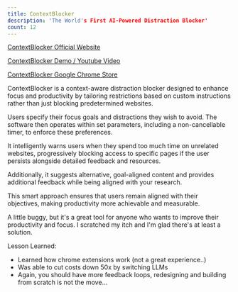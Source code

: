 ```yaml
---
title: ContextBlocker
description: 'The World's First AI-Powered Distraction Blocker'
count: 12
---
```


[ContextBlocker Official Website](https://www.contextblocker.xyz/)

[ContextBlocker Demo / Youtube Video](https://www.youtube.com/watch?v=ddj2KwbtVWg)

[ContextBlocker Google Chrome Store](https://chromewebstore.google.com/detail/contextblocker/ppaihobbekapiljjpneghipmnfeikpom)

ContextBlocker is a context-aware distraction blocker designed to enhance focus and productivity by tailoring restrictions based on custom instructions rather than just blocking predetermined websites.

Users specify their focus goals and distractions they wish to avoid. The software then operates within set parameters, including a non-cancellable timer, to enforce these preferences.

It intelligently warns users when they spend too much time on unrelated websites, progressively blocking access to specific pages if the user persists alongside detailed feedback and resources.

Additionally, it suggests alternative, goal-aligned content and provides additional feedback while being aligned with your research.

This smart approach ensures that users remain aligned with their objectives, making productivity more achievable and measurable.

A little buggy, but it's a great tool for anyone who wants to improve their productivity and focus. I scratched my itch and I'm glad there's at least a solution.

Lesson Learned:

- Learned how chrome extensions work (not a great experience..)
- Was able to cut costs down 50x by switching LLMs
- Again, you should have more feedback loops, redesigning and building from scratch is not the move...
